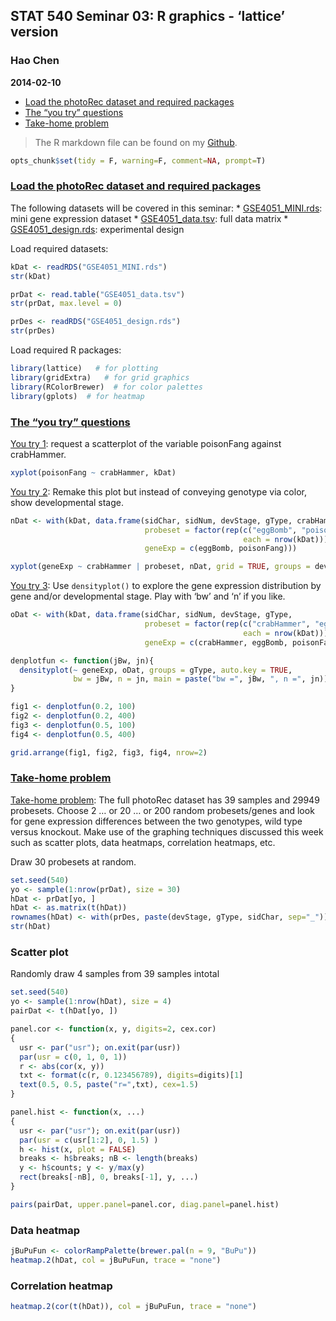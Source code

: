 ## STAT 540 Seminar 03: R graphics - 'lattice' version
### Hao Chen
__2014-02-10__

* <dim id="1a">[Load the photoRec dataset and required packages](#1b)
* <dim id="2a">[The "you try" questions](#2b)
* <dim id="3a">[Take-home problem](#3b)

> The R markdown file can be found on my [Github](https://github.com/nelsonch/stat540-2014-chen-hao/blob/master/seminar%2003/seminar03_graphics-lattice.Rmd).

```r
opts_chunk$set(tidy = F, warning=F, comment=NA, prompt=T)
```

### <dim id="1b">[Load the photoRec dataset and required packages](#1a)
The following datasets will be covered in this seminar:
* [GSE4051_MINI.rds](https://github.com/jennybc/stat540_2014/blob/master/examples/photoRec/data/GSE4051_MINI.rds): mini gene expression dataset
* [GSE4051_data.tsv](https://github.com/jennybc/stat540_2014/blob/master/examples/photoRec/data/GSE4051_data.tsv): full data matrix 
* [GSE4051_design.rds](https://github.com/jennybc/stat540_2014/blob/master/examples/photoRec/data/GSE4051_design.rds): experimental design

Load required datasets:
```r
kDat <- readRDS("GSE4051_MINI.rds")
str(kDat)
```

```r
prDat <- read.table("GSE4051_data.tsv")
str(prDat, max.level = 0)
```

```r
prDes <- readRDS("GSE4051_design.rds")
str(prDes)
```

Load required R packages:
```r
library(lattice)   # for plotting
library(gridExtra)   # for grid graphics
library(RColorBrewer)  # for color palettes  
library(gplots)  # for heatmap
```

### <dim id="2b">[The "you try" questions](#2a)
[You try 1](http://ugrad.stat.ubc.ca/~stat540/seminars/seminar03_graphics-lattice.html#scatterplots): request a scatterplot of the variable poisonFang against crabHammer.
```r
xyplot(poisonFang ~ crabHammer, kDat)
```

[You try 2](http://ugrad.stat.ubc.ca/~stat540/seminars/seminar03_graphics-lattice.html#stripplot): Remake this plot but instead of conveying genotype via color, show developmental stage.

```r
nDat <- with(kDat, data.frame(sidChar, sidNum, devStage, gType, crabHammer, 
                              probeset = factor(rep(c("eggBomb", "poisonFang"), 
                                                    each = nrow(kDat))), 
                              geneExp = c(eggBomb, poisonFang)))

xyplot(geneExp ~ crabHammer | probeset, nDat, grid = TRUE, groups = devStage, auto.key = TRUE)
```

[You try 3](http://ugrad.stat.ubc.ca/~stat540/seminars/seminar03_graphics-lattice.html#stripplot): Use `densityplot()` to explore the gene expression distribution by gene and/or developmental stage. Play with 'bw' and 'n' if you like.

```r
oDat <- with(kDat, data.frame(sidChar, sidNum, devStage, gType,
                              probeset = factor(rep(c("crabHammer", "eggBomb", "poisonFang"),
                                                    each = nrow(kDat))),
                              geneExp = c(crabHammer, eggBomb, poisonFang)))

denplotfun <- function(jBw, jn){
  densityplot(~ geneExp, oDat, groups = gType, auto.key = TRUE, 
              bw = jBw, n = jn, main = paste("bw =", jBw, ", n =", jn))
}

fig1 <- denplotfun(0.2, 100)
fig2 <- denplotfun(0.2, 400)
fig3 <- denplotfun(0.5, 100)
fig4 <- denplotfun(0.5, 400)

grid.arrange(fig1, fig2, fig3, fig4, nrow=2)
```

### <dim id="3b">[Take-home problem](#3a)
[Take-home problem](http://ugrad.stat.ubc.ca/~stat540/seminars/seminar03_graphics-lattice.html#take-home-problem): The full photoRec dataset has 39 samples and 29949 probesets. Choose 2 ... or 20 ... or 200 random probesets/genes and look for gene expression differences between the two genotypes, wild type versus knockout. Make use of the graphing techniques discussed this week such as scatter plots, data heatmaps, correlation heatmaps, etc. 

Draw 30 probesets at random.
```r
set.seed(540)
yo <- sample(1:nrow(prDat), size = 30)
hDat <- prDat[yo, ]
hDat <- as.matrix(t(hDat))
rownames(hDat) <- with(prDes, paste(devStage, gType, sidChar, sep="_"))
str(hDat)
```

### Scatter plot
Randomly draw 4 samples from 39 samples intotal
```r
set.seed(540)
yo <- sample(1:nrow(hDat), size = 4)
pairDat <- t(hDat[yo, ])

panel.cor <- function(x, y, digits=2, cex.cor)
{
  usr <- par("usr"); on.exit(par(usr))
  par(usr = c(0, 1, 0, 1))
  r <- abs(cor(x, y))
  txt <- format(c(r, 0.123456789), digits=digits)[1]
  text(0.5, 0.5, paste("r=",txt), cex=1.5)
}

panel.hist <- function(x, ...)
{
  usr <- par("usr"); on.exit(par(usr))
  par(usr = c(usr[1:2], 0, 1.5) )
  h <- hist(x, plot = FALSE)
  breaks <- h$breaks; nB <- length(breaks)
  y <- h$counts; y <- y/max(y)
  rect(breaks[-nB], 0, breaks[-1], y, ...)
}

pairs(pairDat, upper.panel=panel.cor, diag.panel=panel.hist)
```

### Data heatmap
```r
jBuPuFun <- colorRampPalette(brewer.pal(n = 9, "BuPu"))
heatmap.2(hDat, col = jBuPuFun, trace = "none")
```

### Correlation heatmap
```r
heatmap.2(cor(t(hDat)), col = jBuPuFun, trace = "none") 
```


